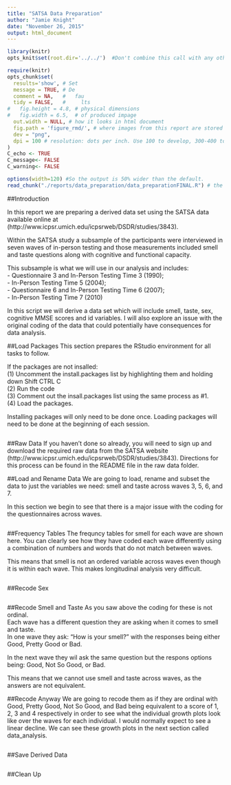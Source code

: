 ```yaml
---
title: "SATSA Data Preparation"
author: "Jamie Knight"
date: "November 26, 2015"
output: html_document
---  
```

<!-- for more options study http://rmarkdown.rstudio.com/html_document_format.html  -->
<!-- The report is produced from
REPOSITORY: SATSA
BRANCH: the-name-of-the-branch
PATH: ../Reports/
-->

<!--  Set the working directory to the repository's base directory; this assumes the report is nested inside of only one directory.-->
```r
library(knitr)
opts_knit$set(root.dir='../../')  #Don't combine this call with any other chunk -especially one that uses file paths.
```

<!-- Set the report-wide options, and point to the external script file. -->
```r
require(knitr)
opts_chunk$set(
  results='show', # Set
  message = TRUE, # De
  comment = NA,   #   fau
  tidy = FALSE,   #     lts
#   fig.height = 4.8, # physical dimensions
#   fig.width = 6.5,  # of produced impage
  out.width = NULL, # how it looks in html document
  fig.path = 'figure_rmd/', # where images from this report are stored
  dev = "png",
  dpi = 100 # resolution: dots per inch. Use 100 to develop, 300-400 to print. adjust
)
C_echo <- TRUE
C_message<- FALSE
C_warning<- FALSE

options(width=120) #So the output is 50% wider than the default.
read_chunk("./reports/data_preparation/data_preparationFINAL.R") # the file to which knitr calls for the chunks
```

##Introduction

In this report we are preparing a derived data set using the SATSA data available online at (http://www.icpsr.umich.edu/icpsrweb/DSDR/studies/3843). 

Within the SATSA study a subsample of the participants were interviewed in seven waves of in-person testing and those measurements included smell and taste questions along with cognitive and functional capacity.

This subsample is what we will use in our analysis and includes:  
- Questionnaire 3 and In-Person Testing Time 3 (1990);   
- In-Person Testing Time 5 (2004);   
- Questionnaire 6 and In-Person Testing Time 6 (2007);   
- In-Person Testing Time 7 (2010)  

In this script we will derive a data set which will include smell, taste, sex, cognitive MMSE scores and id variables. I will also explore an issue with the original coding of the data that could potentially have consequences for data analysis. 


##Load Packages
This section prepares the RStudio environment for all tasks to follow.

If the packages are not insalled:  
(1) Uncomment the install.packages list by highlighting them and holding down Shift CTRL C  
(2) Run the code   
(3) Comment out the insall.packages list using the same process as #1.   
(4) Load the packages.  

Installing packages will only need to be done once.
Loading packages will need to be done at the beginning of each session.
```r
```

##Raw Data 
If you haven't done so already, you will need to sign up and download the required raw data from the SATSA website (http://www.icpsr.umich.edu/icpsrweb/DSDR/studies/3843). Directions for this process can be found in the README file in the raw data folder. 

##Load and Rename Data
We are going to load, rename and subset the data to just the variables we need: smell and taste across waves 3, 5, 6, and 7.

In this section we begin to see that there is a major issue with the coding for the questionnaires across waves.
```r
```

##Frequency Tables 
The frequncy tables for smell for each wave are shown here.
You can clearly see how they have coded each wave differently using a combination of numbers and words that do not match between waves.

This means that smell is not an ordered variable across waves even though it is within each wave. This makes longitudinal analysis very difficult.
```r
```

##Recode Sex
```r
```

##Recode Smell and Taste
As you saw above the coding for these is not ordinal.  
Each wave has a different question they are asking when it comes to smell and taste.  
In one wave they ask: "How is your smell?" with the responses being either Good, Pretty Good or Bad.

In the next wave they wil ask the same question but the respons options being: Good, Not So Good, or Bad.

This means that we cannot use smell and taste across waves, as the answers are not equivalent.

##Recode Anyway
We are going to recode them as if they are ordinal with Good, Pretty Good, Not So Good, and Bad being equivalent to a score of 1, 2, 3 and 4 respectively in order to see what the individual growth plots look like over the waves for each individual. I would normally expect to see a linear decline. We can see these growth plots in the next section called data_analysis. 

```r
```
##Save Derived Data
```r
```
##Clean Up 
```r
```

